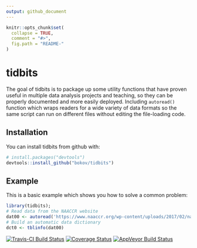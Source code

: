 ```yaml
---
output: github_document
---
```


<!-- README.md is generated from README.Rmd. Please edit that file -->

```r
knitr::opts_chunk$set(
  collapse = TRUE,
  comment = "#>",
  fig.path = "README-"
)
```

# tidbits

The goal of tidbits is to package up some utility functions that have proven 
useful in multiple data analysis projects and teaching, so they can be 
properly documented and more easily deployed. Including `autoread()` function
which wraps readers for a wide variety of data formats so the same script can
run on different files without editing the file-loading code.

## Installation

You can install tidbits from github with:

```r
# install.packages("devtools")
devtools::install_github("bokov/tidbits")
```

## Example

This is a basic example which shows you how to solve a common problem:

```r
library(tidbits);
# Read data from the NAACCR website
dat00 <- autoread('https://www.naaccr.org/wp-content/uploads/2017/02/naaccr_cina_2009_2013_stage.sas7bdat');
# Build an automatic data dictionary
dct0 <- tblinfo(dat00)

```

[![Travis-CI Build Status](https://travis-ci.org/bokov/tidbits.svg?branch=master)](https://travis-ci.org/bokov/tidbits)
[![Coverage Status](https://img.shields.io/codecov/c/github/bokov/tidbits/master.svg)](https://codecov.io/github/bokov/tidbits?branch=integration)
[![AppVeyor Build Status](https://ci.appveyor.com/api/projects/status/github/bokov/tidbits?branch=master&svg=true)](https://ci.appveyor.com/project/bokov/tidbits)
